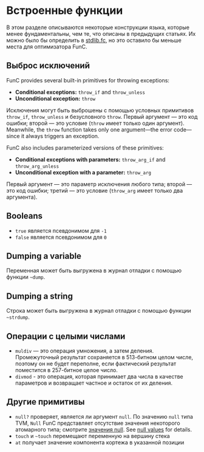
# Встроенные функции

В этом разделе описываются некоторые конструкции языка, которые менее фундаментальны, чем те, что описаны в предыдущих статьях.
Их можно было бы определить в [stdlib.fc](/v3/documentation/smart-contracts/func/docs/stdlib), но это оставило бы меньше места для оптимизатора FunC.

## Выброс исключений

FunC provides several built-in primitives for throwing exceptions:

* **Conditional exceptions:** `throw_if` and `throw_unless`
* **Unconditional exception:** `throw`

Исключения могут быть выброшены с помощью условных примитивов `throw_if`, `throw_unless` и безусловного `throw`. Первый аргумент — это код ошибки; второй — это условие (`throw` имеет только один аргумент).
Meanwhile, the `throw` function takes only one argument—the error code—since it always triggers an exception.

FunC also includes parameterized versions of these primitives:

* **Conditional exceptions with parameters:** `throw_arg_if` and `throw_arg_unless`
* **Unconditional exception with a parameter:** `throw_arg`

Первый аргумент — это параметр исключения любого типа; второй — это код ошибки; третий — это условие (`throw_arg` имеет только два аргумента).

## Booleans

* `true` является псевдонимом для `-1`
* `false` является псевдонимом для `0`

## Dumping a variable

Переменная может быть выгружена в журнал отладки с помощью функции `~dump`.

## Dumping a string

Строка может быть выгружена в журнал отладки с помощью функции `~strdump`.

## Операции с целыми числами

* `muldiv` — это операция умножения, а затем деления.
  Промежуточный результат сохраняется в 513-битном целом числе, поэтому он не будет переполне, если фактический результат поместится в 257-битное целое число.
* `divmod` - это операция, которая принимает два числа в качестве параметров и возвращает частное и остаток от их деления.

## Другие примитивы

* `null?` проверяет, является ли аргумент `null`. По значению `null` типа TVM, `Null` FunC представляет отсутствие значения некоторого атомарного типа; смотрите [значения null](/v3/documentation/smart-contracts/func/docs/types#null-values). See [null values](/v3/documentation/smart-contracts/func/docs/types#null-values) for details.
* `touch` и `~touch` перемещают переменную на вершину стека
* `at` получает значение компонента кортежа в указанной позиции <Feedback /> <Feedback /> <Feedback /> <Feedback /> <Feedback /> <Feedback /> <Feedback />

<Feedback />
